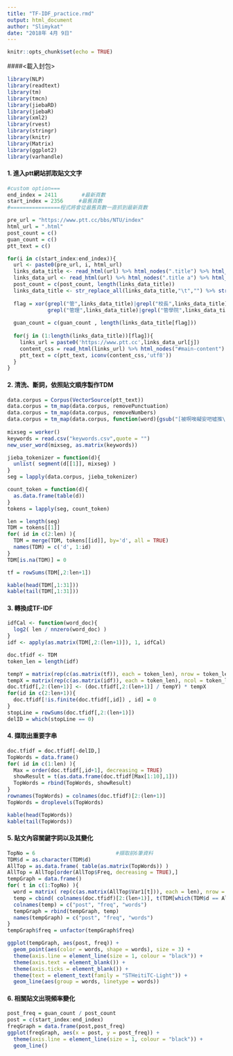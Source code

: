 ```yaml
---
title: "TF-IDF_practice.rmd"
output: html_document
author: "Slimykat"
date: "2018年 4月 9日"
---
```


```r
knitr::opts_chunk$set(echo = TRUE)
```
####<載入封包>
```r
library(NLP)
library(readtext)
library(tm)
library(tmcn)
library(jiebaRD)
library(jiebaR)
library(xml2)
library(rvest)
library(stringr)
library(knitr)
library(Matrix)
library(ggplot2)
library(varhandle)
```
#### 1. 進入ptt網站抓取貼文文字
```r
#custom option===
end_index = 2411        #最新頁數
start_index = 2356     #最舊頁數
#================程式將會從最舊頁數一直抓到最新頁數

pre_url = "https://www.ptt.cc/bbs/NTU/index"
html_url = ".html"
post_count = c()
guan_count = c()
ptt_text = c()

for(i in c(start_index:end_index)){
  url <- paste0(pre_url, i, html_url)                                                #建立url進入看板NTU
  links_data_title <- read_html(url) %>% html_nodes(".title") %>% html_text()        #抓取標題
  links_data_url <- read_html(url) %>% html_nodes(".title a") %>% html_attr('href')  #抓取標題的連結
  post_count = c(post_count, length(links_data_title))
  links_data_title <- str_replace_all(links_data_title,"\t","") %>% str_replace_all("\n","")
  
  flag = xor(grepl("管",links_data_title)|grepl("校長",links_data_title),      #包含的關鍵字 
             grepl("管理",links_data_title)|grepl("管學院",links_data_title))  #除去的關鍵字
 
  guan_count = c(guan_count , length(links_data_title[flag]))
  
  for(j in (1:length(links_data_title))[flag]){
    links_url = paste0('https://www.ptt.cc',links_data_url[j])
    content_css = read_html(links_url) %>% html_nodes("#main-content") %>% html_text()
    ptt_text = c(ptt_text, iconv(content_css,'utf8'))
  }
}                                                                              #進入每一個貼文中抓取文字
```
#### 2. 清洗、斷詞，依照貼文順序製作TDM
```r
data.corpus = Corpus(VectorSource(ptt_text))
data.corpus = tm_map(data.corpus, removePunctuation)
data.corpus = tm_map(data.corpus, removeNumbers)
data.corpus = tm_map(data.corpus, function(word){gsub("[被啊唉礙安吧噓推\n  \t a-zA-Z，。、？！：～ ※→]","",word) })
                                                                               #清除標點符號、數字、以及其他無用字元
mixseg = worker()
keywords = read.csv("keywords.csv",quote = "")
new_user_word(mixseg, as.matrix(keywords))

jieba_tokenizer = function(d){
  unlist( segment(d[[1]], mixseg) )
}
seg = lapply(data.corpus, jieba_tokenizer)

count_token = function(d){
  as.data.frame(table(d))
}
tokens = lapply(seg, count_token)

len = length(seg)
TDM = tokens[[1]]
for( id in c(2:len) ){
  TDM = merge(TDM, tokens[[id]], by='d', all = TRUE)
  names(TDM) = c('d', 1:id)
}
TDM[is.na(TDM)] = 0

tf = rowSums(TDM[,2:len+1])
```
```r
kable(head(TDM[,1:31]))
kable(tail(TDM[,1:31]))
```

#### 3. 轉換成TF-IDF
```r
idfCal <- function(word_doc){ 
  log2( len / nnzero(word_doc) ) 
}
idf <- apply(as.matrix(TDM[,2:(len+1)]), 1, idfCal)

doc.tfidf <- TDM
token_len = length(idf)

tempY = matrix(rep(c(as.matrix(tf)), each = token_len), nrow = token_len)
tempX = matrix(rep(c(as.matrix(idf)), each = token_len), ncol = token_len, byrow = TRUE)
doc.tfidf[,2:(len+1)] <- (doc.tfidf[,2:(len+1)] / tempY) * tempX
for(id in c(2:len+1)){
  doc.tfidf[!is.finite(doc.tfidf[,id]) , id] = 0
}
stopLine = rowSums(doc.tfidf[,2:(len+1)])
delID = which(stopLine == 0)
```
#### 4. 擷取出重要字串
```r
doc.tfidf = doc.tfidf[-delID,]
TopWords = data.frame()
for( id in c(1:len) ){
  Max = order(doc.tfidf[,id+1], decreasing = TRUE)
  showResult = t(as.data.frame(doc.tfidf[Max[1:10],1]))
  TopWords = rbind(TopWords, showResult)
}
rownames(TopWords) = colnames(doc.tfidf)[2:(len+1)]
TopWords = droplevels(TopWords)
```
```r
kable(head(TopWords))
kable(tail(TopWords))
```
#### 5. 貼文內容關鍵字詞以及其變化
```r
TopNo = 6                          #擷取前6筆資料
TDM$d = as.character(TDM$d)
AllTop = as.data.frame( table(as.matrix(TopWords)) )
AllTop = AllTop[order(AllTop$Freq, decreasing = TRUE),]
tempGraph = data.frame()
for( t in c(1:TopNo) ){
  word = matrix( rep(c(as.matrix(AllTop$Var1[t])), each = len), nrow = len )
  temp = cbind( colnames(doc.tfidf)[2:(len+1)], t(TDM[which(TDM$d == AllTop$Var1[t]), 2:(len+1)]), word )
  colnames(temp) = c("post", "freq", "words")
  tempGraph = rbind(tempGraph, temp)
  names(tempGraph) = c("post", "freq", "words")
}
tempGraph$freq = unfactor(tempGraph$freq)

ggplot(tempGraph, aes(post, freq)) + 
  geom_point(aes(color = words, shape = words), size = 3) +
  theme(axis.line = element_line(size = 1, colour = "black")) +
  theme(axis.text = element_blank()) +
  theme(axis.ticks = element_blank()) +
  theme(text = element_text(family = "STHeitiTC-Light")) +
  geom_line(aes(group = words, linetype = words))
```

#### 6. 相關貼文出現頻率變化
```r
post_freq = guan_count / post_count
post = c(start_index:end_index)
freqGraph = data.frame(post,post_freq)
ggplot(freqGraph, aes(x = post, y = post_freq)) + 
  theme(axis.line = element_line(size = 1, colour = "black")) +
  geom_line()
```
